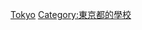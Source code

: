 {{日本行政區劃分類導航|的大學}}
{{Commonscat|Universities and colleges in Tokyo}}

[[Category:日本各都道府縣的大學|Tokyo]]
[[Category:東京都的學校|Category:東京都的學校]]